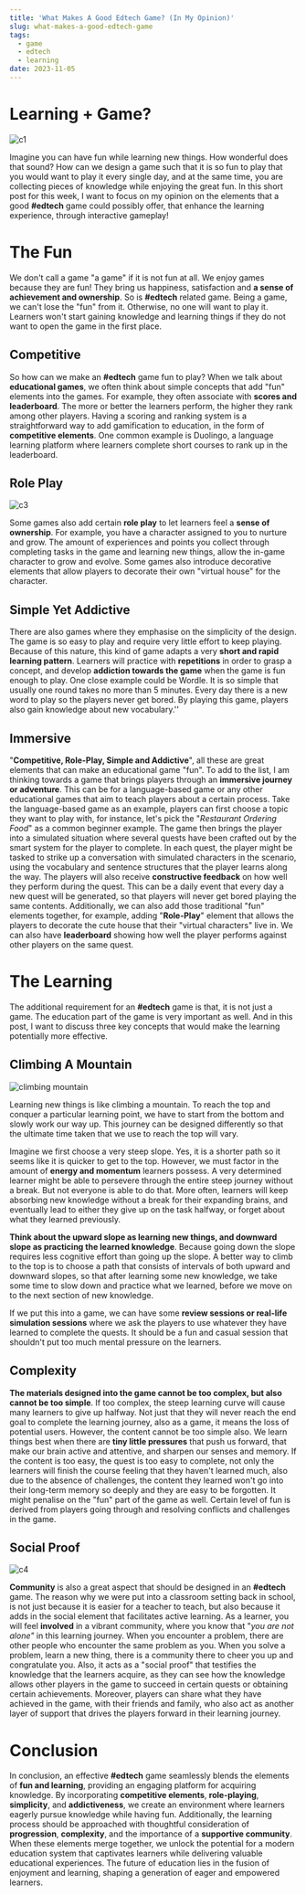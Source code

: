 ```yaml
---
title: 'What Makes A Good Edtech Game? (In My Opinion)'
slug: what-makes-a-good-edtech-game
tags:
  - game
  - edtech
  - learning
date: 2023-11-05
---
```


# Learning + Game?

![c1](https://github.com/xmliszt/resources/blob/main/blogs/2023-11-05/2.jpg?raw=true)

Imagine you can have fun while learning new things. How wonderful does that sound? How can we design a game such that it is so fun to play that you would want to play it every single day, and at the same time, you are collecting pieces of knowledge while enjoying the great fun. In this short post for this week, I want to focus on my opinion on the elements that a good **#edtech** game could possibly offer, that enhance the learning experience, through interactive gameplay!

# The Fun

We don't call a game "a game" if it is not fun at all. We enjoy games because they are fun! They bring us happiness, satisfaction and **a sense of achievement and ownership**. So is **#edtech** related game. Being a game, we can't lose the "fun" from it. Otherwise, no one will want to play it. Learners won't start gaining knowledge and learning things if they do not want to open the game in the first place.

## Competitive

So how can we make an **#edtech** game fun to play? When we talk about **educational games**, we often think about simple concepts that add "fun" elements into the games. For example, they often associate with **scores and leaderboard**. The more or better the learners perform, the higher they rank among other players. Having a scoring and ranking system is a straightforward way to add gamification to education, in the form of **competitive elements**. One common example is Duolingo, a language learning platform where learners complete short courses to rank up in the leaderboard.

## Role Play

![c3](https://github.com/xmliszt/resources/blob/main/blogs/2023-11-05/3.jpg?raw=true)

Some games also add certain **role play** to let learners feel a **sense of ownership**. For example, you have a character assigned to you to nurture and grow. The amount of experiences and points you collect through completing tasks in the game and learning new things, allow the in-game character to grow and evolve. Some games also introduce decorative elements that allow players to decorate their own "virtual house" for the character.

## Simple Yet Addictive

There are also games where they emphasise on the simplicity of the design. The game is so easy to play and require very little effort to keep playing. Because of this nature, this kind of game adapts a very **short and rapid learning pattern**. Learners will practice with **repetitions** in order to grasp a concept, and develop **addiction towards the game** when the game is fun enough to play. One close example could be Wordle. It is so simple that usually one round takes no more than 5 minutes. Every day there is a new word to play so the players never get bored. By playing this game, players also gain knowledge about new vocabulary.''

## Immersive

"**Competitive, Role-Play, Simple and Addictive**", all these are great elements that can make an educational game "fun". To add to the list, I am thinking towards a game that brings players through an **immersive journey or adventure**. This can be for a language-based game or any other educational games that aim to teach players about a certain process. Take the language-based game as an example, players can first choose a topic they want to play with, for instance, let's pick the "_Restaurant Ordering Food_" as a common beginner example. The game then brings the player into a simulated situation where several quests have been crafted out by the smart system for the player to complete. In each quest, the player might be tasked to strike up a conversation with simulated characters in the scenario, using the vocabulary and sentence structures that the player learns along the way. The players will also receive **constructive feedback** on how well they perform during the quest. This can be a daily event that every day a new quest will be generated, so that players will never get bored playing the same contents. Additionally, we can also add those traditional "fun" elements together, for example, adding "**Role-Play**" element that allows the players to decorate the cute house that their "virtual characters" live in. We can also have **leaderboard** showing how well the player performs against other players on the same quest.

# The Learning

The additional requirement for an **#edtech** game is that, it is not just a game. The education part of the game is very important as well. And in this post, I want to discuss three key concepts that would make the learning potentially more effective.

## Climbing A Mountain

![climbing mountain](https://github.com/xmliszt/resources/blob/main/blogs/2023-11-05/1.jpeg?raw=true)

Learning new things is like climbing a mountain. To reach the top and conquer a particular learning point, we have to start from the bottom and slowly work our way up. This journey can be designed differently so that the ultimate time taken that we use to reach the top will vary.

Imagine we first choose a very steep slope. Yes, it is a shorter path so it seems like it is quicker to get to the top. However, we must factor in the amount of **energy and momentum** learners possess. A very determined learner might be able to persevere through the entire steep journey without a break. But not everyone is able to do that. More often, learners will keep absorbing new knowledge without a break for their expanding brains, and eventually lead to either they give up on the task halfway, or forget about what they learned previously.

**Think about the upward slope as learning new things, and downward slope as practicing the learned knowledge**. Because going down the slope requires less cognitive effort than going up the slope. A better way to climb to the top is to choose a path that consists of intervals of both upward and downward slopes, so that after learning some new knowledge, we take some time to slow down and practice what we learned, before we move on to the next section of new knowledge.

If we put this into a game, we can have some **review sessions or real-life simulation sessions** where we ask the players to use whatever they have learned to complete the quests. It should be a fun and casual session that shouldn't put too much mental pressure on the learners.

## Complexity

**The materials designed into the game cannot be too complex, but also cannot be too simple**. If too complex, the steep learning curve will cause many learners to give up halfway. Not just that they will never reach the end goal to complete the learning journey, also as a game, it means the loss of potential users. However, the content cannot be too simple also. We learn things best when there are **tiny little pressures** that push us forward, that make our brain active and attentive, and sharpen our senses and memory. If the content is too easy, the quest is too easy to complete, not only the learners will finish the course feeling that they haven't learned much, also due to the absence of challenges, the content they learned won't go into their long-term memory so deeply and they are easy to be forgotten. It might penalise on the "fun" part of the game as well. Certain level of fun is derived from players going through and resolving conflicts and challenges in the game.

## Social Proof

![c4](https://github.com/xmliszt/resources/blob/main/blogs/2023-11-05/4.jpg?raw=true)

**Community** is also a great aspect that should be designed in an **#edtech** game. The reason why we were put into a classroom setting back in school, is not just because it is easier for a teacher to teach, but also because it adds in the social element that facilitates active learning. As a learner, you will feel **involved** in a vibrant community, where you know that "_you are not alone"_ in this learning journey. When you encounter a problem, there are other people who encounter the same problem as you. When you solve a problem, learn a new thing, there is a community there to cheer you up and congratulate you. Also, it acts as a "social proof" that testifies the knowledge that the learners acquire, as they can see how the knowledge allows other players in the game to succeed in certain quests or obtaining certain achievements. Moreover, players can share what they have achieved in the game, with their friends and family, who also act as another layer of support that drives the players forward in their learning journey.

# Conclusion

In conclusion, an effective **#edtech** game seamlessly blends the elements of **fun and learning**, providing an engaging platform for acquiring knowledge. By incorporating **competitive elements**, **role-playing**, **simplicity**, and **addictiveness**, we create an environment where learners eagerly pursue knowledge while having fun. Additionally, the learning process should be approached with thoughtful consideration of **progression**, **complexity**, and the importance of a **supportive community**. When these elements merge together, we unlock the potential for a modern education system that captivates learners while delivering valuable educational experiences. The future of education lies in the fusion of enjoyment and learning, shaping a generation of eager and empowered learners.

